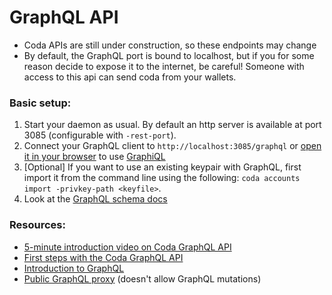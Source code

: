 
# GraphQL API


<Alert kind="warning">

- Coda APIs are still under construction, so these endpoints may change
- By default, the GraphQL port is bound to localhost, but if you for some reason decide to expose it to the internet, be careful! Someone with access to this api can send coda from your wallets.

</Alert>

### Basic setup:

1. Start your daemon as usual. By default an http server is available at port 3085 (configurable with `-rest-port`).
2. Connect your GraphQL client to `http://localhost:3085/graphql` or [open it in your browser](http://localhost:3085/graphql) to use [GraphiQL](https://github.com/graphql/graphiql)
3. [Optional] If you want to use an existing keypair with GraphQL, first import it from the command line using the following: `coda accounts import -privkey-path <keyfile>`.
4. Look at the <a href="/graphql-docs" target="_blank">GraphQL schema docs</a>

### Resources:

- [5-minute introduction video on Coda GraphQL API](http://bit.ly/GraphQLAPIin5)
- [First steps with the Coda GraphQL API](https://garethtdavies.com/crypto/first-steps-with-coda-graphql-api.html)
- [Introduction to GraphQL](https://graphql.org/learn/)
- [Public GraphQL proxy](http://graphql.o1test.net/graphql) (doesn't allow GraphQL mutations)
